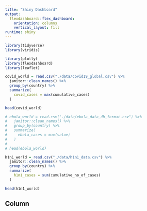 ```yaml
---
title: "Shiny Dashboard"
output: 
  flexdashboard::flex_dashboard:
    orientation: columns
    vertical_layout: fill
runtime: shiny
---
```

```r
library(tidyverse)
library(viridis)

library(plotly)
library(flexdashboard)
library(leaflet)
```

```r

covid_world = read.csv("./data/covid19_global.csv") %>% 
  janitor::clean_names() %>% 
  group_by(country) %>% 
  summarize(
    covid_cases = max(cumulative_cases)
  )

head(covid_world)

# ebola_world = read.csv("./data/ebola_data_db_format.csv") %>%
#   janitor::clean_names() %>%
#   group_by(country) %>%
#   summarize(
#     ebola_cases = max(value)
#   )
# 
# head(ebola_world)

h1n1_world = read.csv("./data/h1n1_data.csv") %>% 
  janitor::clean_names() %>% 
  group_by(country) %>% 
  summarize(
    h1n1_cases = sum(cumulative_no_of_cases)
  )

head(h1n1_world)


```

Column {.sidebar}
-----------------------------------------------------------------------
```r

```

